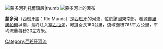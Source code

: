 [[File:Rio_Mundo_desde_Liétor.jpg|蒙多河[[列托爾]]鎮段|thumb]]
[[Image:Los_Chorros_Río_Mundo.JPG|蒙多河上的瀑布]]

'''蒙多河'''（西班牙語：Río Mundo）是[[西班牙|西班牙]]的河流，位於該國東南部，發源自[[里奧帕爾|里奧帕爾]]以南，最終注入[[塞古拉河|塞古拉河]]，河道全長150公里，流域面積766平方公里，平均流量每秒20立方米。

{{Spain-geo-stub}}
[[Category:西班牙河流|Category:西班牙河流]]